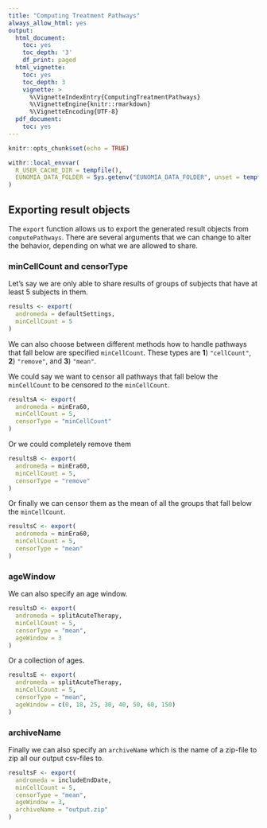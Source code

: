 ```yaml
---
title: "Computing Treatment Pathways"
always_allow_html: yes
output:
  html_document:
    toc: yes
    toc_depth: '3'
    df_print: paged
  html_vignette:
    toc: yes
    toc_depth: 3
    vignette: >
      %\VignetteIndexEntry{ComputingTreatmentPathways}
      %\VignetteEngine{knitr::rmarkdown}
      %\VignetteEncoding{UTF-8}
  pdf_document:
    toc: yes
---
```


```r
knitr::opts_chunk$set(echo = TRUE)

withr::local_envvar(
  R_USER_CACHE_DIR = tempfile(),
  EUNOMIA_DATA_FOLDER = Sys.getenv("EUNOMIA_DATA_FOLDER", unset = tempfile())
)
```

## Exporting result objects
The `export` function allows us to export the generated result objects from `computePathways`. There are several arguments that we can change to alter the behavior, depending on what we are allowed to share.

### minCellCount and censorType
Let's say we are only able to share results of groups of subjects that have at least 5 subjects in them.
```r
results <- export(
  andromeda = defaultSettings,
  minCellCount = 5
)
```

We can also choose between different methods how to handle pathways that fall below are specified `minCellCount`. These types are **1**) `"cellCount"`, **2**) `"remove"`, and **3**) `"mean"`.

We could say we want to censor all pathways that fall below the `minCellCount` to be censored _to_ the `minCellCount`.
```r
resultsA <- export(
  andromeda = minEra60,
  minCellCount = 5,
  censorType = "minCellCount"
)
```

Or we could completely remove them
```r
resultsB <- export(
  andromeda = minEra60,
  minCellCount = 5,
  censorType = "remove"
)
```

Or finally we can censor them as the mean of all the groups that fall below the `minCellCount`.
```r
resultsC <- export(
  andromeda = minEra60,
  minCellCount = 5,
  censorType = "mean"
)
```

### ageWindow
We can also specify an age window.
```r
resultsD <- export(
  andromeda = splitAcuteTherapy,
  minCellCount = 5,
  censorType = "mean",
  ageWindow = 3
)
```

Or a collection of ages.
```r
resultsE <- export(
  andromeda = splitAcuteTherapy,
  minCellCount = 5,
  censorType = "mean",
  ageWindow = c(0, 18, 25, 30, 40, 50, 60, 150)
)
```

### archiveName
Finally we can also specify an `archiveName` which is the name of a zip-file to zip all our output csv-files to.
```r
resultsF <- export(
  andromeda = includeEndDate,
  minCellCount = 5,
  censorType = "mean",
  ageWindow = 3,
  archiveName = "output.zip"
)
```
